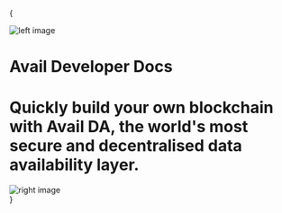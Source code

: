 
{

<div className="relative lg:w-[80vw] max-md:px-3 mx-auto mt-16">
  <img
    src="/introshapes.png"
    alt="left image"
    className="absolute left-0 top-0 -z-10 max-md:opacity-30"
  />
  <h1 className="text-center text-4xl tracking-tighter font-bold md:text-5xl mt-4 font-thicccboibold ">
    Avail Developer Docs
  </h1>
  <h1 className="text-center  text-xl font-normal mx-auto mt-3  max-w-xl font-thicccboiregular ">
    Quickly build your own blockchain with Avail DA, the world's most secure and
    decentralised data availability layer.
  </h1>
  <img
    src="/introshapes.png"
    alt="right image"
    className="absolute right-0 top-0 -z-10 max-md:opacity-30"
  />
</div>
}

<Introduction />
